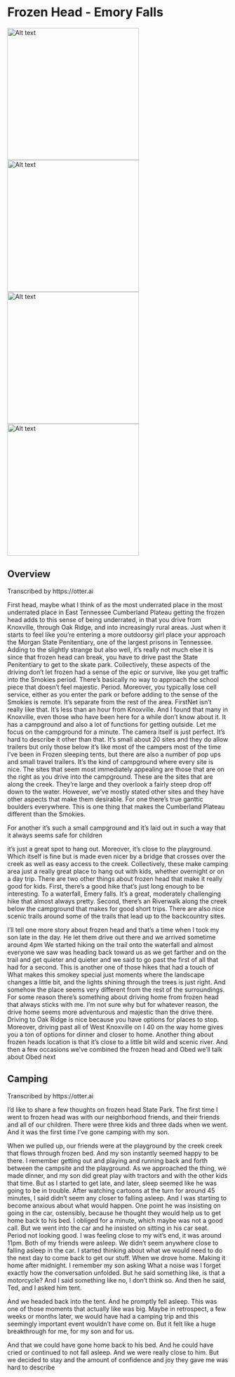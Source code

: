 # Frozen Head - Emory Falls

<img title="a title" alt="Alt text" src="img/frozen-head-amphi.jpeg" width = "300">
<img title="a title" alt="Alt text" src="img/frozen-head-falls.jpeg" width = "300">
<img title="a title" alt="Alt text" src="img/frozen-head-rock.jpeg" width = "300">
<img title="a title" alt="Alt text" src="img/frozen-head-fire-toons.jpeg" width = "300">

## Overview

Transcribed by https://otter.ai

First head, maybe what I think of as the most underrated place in the most underrated place in East Tennessee Cumberland Plateau getting the frozen head adds to this sense of being underrated, in that you drive from Knoxville, through Oak Ridge, and into increasingly rural areas. Just when it starts to feel like you're entering a more outdoorsy girl place your approach the Morgan State Penitentiary, one of the largest prisons in Tennessee. Adding to the slightly strange but also well, it's really not much else it is since that frozen head can break, you have to drive past the State Penitentiary to get to the skate park. Collectively, these aspects of the driving don't let frozen had a sense of the epic or survive, like you get traffic into the Smokies period. There's basically no way to approach the school piece that doesn't feel majestic. Period. Moreover, you typically lose cell service, either as you enter the park or before adding to the sense of the Smokies is remote. It's separate from the rest of the area. FirstNet isn't really like that. It's less than an hour from Knoxville. And I found that many in Knoxville, even those who have been here for a while don't know about it. It has a campground and also a lot of functions for getting outside. Let me focus on the campground for a minute. The camera itself is just perfect. It's hard to describe it other than that. It's small about 20 sites and they do allow trailers but only those below it's like most of the campers most of the time I've been in Frozen sleeping tents, but there are also a number of pop ups and small travel trailers. It's the kind of campground where every site is nice. The sites that seem most immediately appealing are those that are on the right as you drive into the campground. These are the sites that are along the creek. They're large and they overlook a fairly steep drop off down to the water. However, we've mostly stated other sites and they have other aspects that make them desirable. For one there's true ganttic boulders everywhere. This is one thing that makes the Cumberland Plateau different than the Smokies.

For another it's such a small campground and it's laid out in such a way that it always seems safe for children

it's just a great spot to hang out. Moreover, it's close to the playground. Which itself is fine but is made even nicer by a bridge that crosses over the creek as well as easy access to the creek. Collectively, these make camping area just a really great place to hang out with kids, whether overnight or on a day trip. There are two other things about frozen head that make it really good for kids. First, there's a good hike that's just long enough to be interesting. To a waterfall, Emery falls. It's a great, moderately challenging hike that almost always pretty. Second, there's an Riverwalk along the creek below the campground that makes for good short trips. There are also nice scenic trails around some of the trails that lead up to the backcountry sites.

I'll tell one more story about frozen head and that's a time when I took my son late in the day. He let them drive out there and we arrived sometime around 4pm We started hiking on the trail onto the waterfall and almost everyone we saw was heading back toward us as we get farther and on the trail and get quieter and quieter and we said to go past the first of all that had for a second. This is another one of those hikes that had a touch of What makes this smokey special just moments where the landscape changes a little bit, and the lights shining through the trees is just right. And somehow the place seems very different from the rest of the surroundings. For some reason there's something about driving home from frozen head that always sticks with me. I'm not sure why but for whatever reason, the drive home seems more adventurous and majestic than the drive there. Driving to Oak Ridge is nice because you have options for places to stop. Moreover, driving past all of West Knoxville on I 40 on the way home gives you a ton of options for dinner and closer to home. Another thing about frozen heads location is that it's close to a little bit wild and scenic river. And then a few occasions we've combined the frozen head and Obed we'll talk about Obed next

## Camping

Transcribed by https://otter.ai

I'd like to share a few thoughts on frozen head State Park. The first time I went to frozen head was with our neighborhood friends, and their friends and all of our children. There were three kids and three dads when we went. And it was the first time I've gone camping with my son.

When we pulled up, our friends were at the playground by the creek creek that flows through frozen bed. And my son instantly seemed happy to be there. I remember getting out and playing and running back and forth between the campsite and the playground. As we approached the thing, we made dinner, and my son did great play with tractors and with the other kids that time. But as I started to get late, and later, sleep seemed like he was going to be in trouble. After watching cartoons at the turn for around 45 minutes, I said didn't seem any closer to falling asleep. And I was starting to become anxious about what would happen. One point he was insisting on going in the car, ostensibly, because he thought they would help us to get home back to his bed. I obliged for a minute, which maybe was not a good call. But we went into the car and he insisted on sitting in his car seat. Period not looking good. I was feeling close to my wit's end, it was around 11pm. Both of my friends were asleep. We didn't seem anywhere close to falling asleep in the car. I started thinking about what we would need to do the next day to come back to get our stuff. When we drove home. Making it home after midnight. I remember my son asking What a noise was I forget exactly how the conversation unfolded. But he said something like, is that a motorcycle? And I said something like no, I don't think so. And then he said, Ted, and I asked him tent.

And we headed back into the tent. And he promptly fell asleep. This was one of those moments that actually like was big. Maybe in retrospect, a few weeks or months later, we would have had a camping trip and this seemingly important event wouldn't have come on. But it felt like a huge breakthrough for me, for my son and for us.

And that we could have gone home back to his bed. And he could have cried or continued to not fall asleep. And we were really close to him. But we decided to stay and the amount of confidence and joy they gave me was hard to describe
